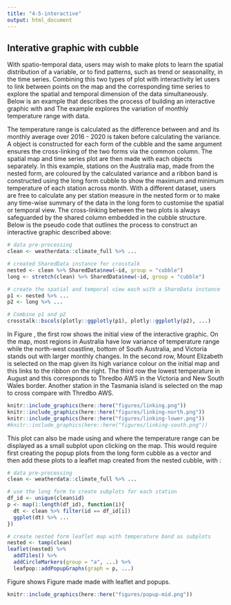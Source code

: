 ```yaml
---
title: "4-5-interactive"
output: html_document
---
```

## Interative graphic with cubble

With spatio-temporal data, users may wish to make plots to learn the spatial distribution of a variable, or to find patterns, such as trend or seasonality, in the time series. Combining this two types of plot with interactivity let users to link between points on the map and the corresponding time series to explore the spatial and temporal dimension of the data simultaneously. Below is an example that describes the process of building an interactive graphic with \pkg{cubble} and \pkg{crosstalk} The example explores the variation of monthly temperature range with \code{weatherdata::climate_full} data. 

The temperature range is calculated as the difference between \code{tmax} and \code{tmin} and its monthly average over 2016 - 2020 is taken before calculating the variance. A \code{SharedData} object is constructed for each form of the cubble and the same \code{group} argument ensures the cross-linking of the two forms via the common \code{id} column. The spatial map and time series plot are then made with each \code{SharedData} objects separately. In this example, stations on the Australia map, made from the nested form, are coloured by the calculated variance and a ribbon band is constructed using the long form cubble to show the maximum and minimum temperature of each station across month. With a different dataset, users are free to calculate any per station measure in the nested form or to make any time-wise summary of the data in the long form to customise the spatial or temporal view. The cross-linking between the two plots is always safeguarded by the shared \code{id} column embedded in the cubble structure. Below is the pseudo code that outlines the process to construct an interactive graphic described above:

```r
# data pre-processing
clean <- weatherdata::climate_full %>% ...

# created SharedData instance for crosstalk
nested <- clean %>% SharedData$new(~id, group = "cubble")
long <- stretch(clean) %>% SharedData$new(~id, group = "cubble")

# create the spatial and temporal view each with a ShareData instance
p1 <- nested %>% ...
p2 <- long %>% ...

# Combine p1 and p2
crosstalk::bscols(plotly::ggplotly(p1), plotly::ggplotly(p2), ...)

```

In Figure \ref{fig:interactive-linking}, the first row shows the initial view of the interactive graphic. On the map, most regions in Australia have low variance of temperature range while the north-west coastline, bottom of South Australia, and Victoria stands out with larger monthly changes. In the second row, Mount Elizabeth is selected on the map given its high variance colour on the initial map and this links to the ribbon on the right. The third row the lowest temperature in August and this corresponds to Thredbo AWS in the Victoria and New South Wales border. Another station in the Tasmania island is selected on the map to cross compare with Thredbo AWS.

```r
knitr::include_graphics(here::here("figures/linking.png"))
knitr::include_graphics(here::here("figures/linking-north.png"))
knitr::include_graphics(here::here("figures/linking-lower.png"))
#knitr::include_graphics(here::here("figures/linking-south.png"))
```

This plot can also be made using \pkg{cubble} and \pkg{leaflet} where the temperature range can be displayed as a small subplot upon clicking on the map. This would require first creating the popup plots from the long form cubble as a vector and then add these plots to a leaflet map created from the nested cubble, with \code{leafpop::addPopupGraphs()}:

```r
# data pre-processing
clean <- weatherdata::climate_full %>% ...

# use the long form to create subplots for each station
df_id <- unique(clean$id)
p <- map(1:length(df_id), function(i){
  dt <- clean %>% filter(id == df_id[i])
  ggplot(dt) %>% ...
})

# create nested form leaflet map with temperature band as subplots 
nested <- tamp(clean)
leaflet(nested) %>% 
  addTiles() %>% 
  addCircleMarkers(group = "a", ...) %>% 
  leafpop::addPopupGraphs(graph = p, ...)

```

Figure \ref{fig:interactive-popup} shows Figure \ref{fig:interactive-linking} made made with leaflet and popups. 

```r
knitr::include_graphics(here::here("figures/popup-mid.png")) 
```


